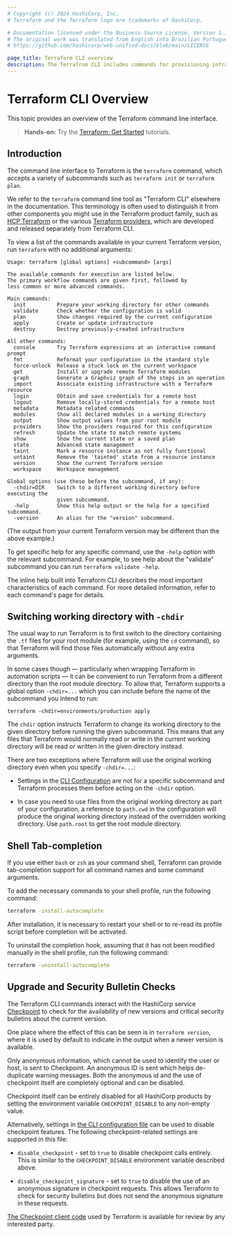 ```yaml
---
# Copyright (c) 2024 HashiCorp, Inc.
# Terraform and the Terraform logo are trademarks of HashiCorp.

# Documentation licensed under the Business Source License, Version 1.1.
# The original work was translated from English into Brazilian Portuguese.
# https://github.com/hashicorp/web-unified-docs/blob/main/LICENSE

page_title: Terraform CLI overview
description: The Terrafrom CLI includes commands for provisioning infrastructure as code and managing the infrastructure lifecycle. Learn about Terraform CLI features.
---
```


# Terraform CLI Overview

This topic provides an overview of the Terraform command line interface.

> **Hands-on:** Try the [Terraform: Get Started](/terraform/tutorials/aws-get-started?utm_source=WEBSITE&utm_medium=WEB_IO&utm_offer=ARTICLE_PAGE&utm_content=DOCS) tutorials.


## Introduction

The command line interface to Terraform is the `terraform` command, which
accepts a variety of subcommands such as `terraform init` or `terraform plan`.

We refer to the `terraform` command line tool as "Terraform CLI" elsewhere
in the documentation. This terminology is often used to distinguish it from
other components you might use in the Terraform product family, such as
[HCP Terraform](/terraform/cloud-docs) or
the various [Terraform providers](/terraform/language/providers), which
are developed and released separately from Terraform CLI.

To view a list of the commands available in your current Terraform version,
run `terraform` with no additional arguments:

```text
Usage: terraform [global options] <subcommand> [args]

The available commands for execution are listed below.
The primary workflow commands are given first, followed by
less common or more advanced commands.

Main commands:
  init          Prepare your working directory for other commands
  validate      Check whether the configuration is valid
  plan          Show changes required by the current configuration
  apply         Create or update infrastructure
  destroy       Destroy previously-created infrastructure

All other commands:
  console       Try Terraform expressions at an interactive command prompt
  fmt           Reformat your configuration in the standard style
  force-unlock  Release a stuck lock on the current workspace
  get           Install or upgrade remote Terraform modules
  graph         Generate a Graphviz graph of the steps in an operation
  import        Associate existing infrastructure with a Terraform resource
  login         Obtain and save credentials for a remote host
  logout        Remove locally-stored credentials for a remote host
  metadata      Metadata related commands
  modules       Show all declared modules in a working directory
  output        Show output values from your root module
  providers     Show the providers required for this configuration
  refresh       Update the state to match remote systems
  show          Show the current state or a saved plan
  state         Advanced state management
  taint         Mark a resource instance as not fully functional
  untaint       Remove the 'tainted' state from a resource instance
  version       Show the current Terraform version
  workspace     Workspace management

Global options (use these before the subcommand, if any):
  -chdir=DIR    Switch to a different working directory before executing the
                given subcommand.
  -help         Show this help output or the help for a specified subcommand.
  -version      An alias for the "version" subcommand.
```

(The output from your current Terraform version may be different than the
above example.)

To get specific help for any specific command, use the `-help` option with the
relevant subcommand. For example, to see help about the "validate" subcommand
you can run `terraform validate -help`.

The inline help built into Terraform CLI describes the most important
characteristics of each command. For more detailed information, refer to each
command's page for details.

## Switching working directory with `-chdir`

The usual way to run Terraform is to first switch to the directory containing
the `.tf` files for your root module (for example, using the `cd` command), so
that Terraform will find those files automatically without any extra arguments.

In some cases though — particularly when wrapping Terraform in automation
scripts — it can be convenient to run Terraform from a different directory than
the root module directory. To allow that, Terraform supports a global option
`-chdir=...` which you can include before the name of the subcommand you intend
to run:

```
terraform -chdir=environments/production apply
```

The `chdir` option instructs Terraform to change its working directory to the
given directory before running the given subcommand. This means that any files
that Terraform would normally read or write in the current working directory
will be read or written in the given directory instead.

There are two exceptions where Terraform will use the original working directory
even when you specify `-chdir=...`:

* Settings in the [CLI Configuration](/terraform/cli/config/config-file) are not for a specific
  subcommand and Terraform processes them before acting on the `-chdir`
  option.

* In case you need to use files from the original working directory as part
  of your configuration, a reference to `path.cwd` in the configuration will
  produce the original working directory instead of the overridden working
  directory. Use `path.root` to get the root module directory.

## Shell Tab-completion

If you use either `bash` or `zsh` as your command shell, Terraform can provide
tab-completion support for all command names and some command arguments.

To add the necessary commands to your shell profile, run the following command:

```bash
terraform -install-autocomplete
```

After installation, it is necessary to restart your shell or to re-read its
profile script before completion will be activated.

To uninstall the completion hook, assuming that it has not been modified
manually in the shell profile, run the following command:

```bash
terraform -uninstall-autocomplete
```

## Upgrade and Security Bulletin Checks

The Terraform CLI commands interact with the HashiCorp service
[Checkpoint](https://checkpoint.hashicorp.com/) to check for the availability
of new versions and critical security bulletins about the current version.

One place where the effect of this can be seen is in `terraform version`, where
it is used by default to indicate in the output when a newer version is
available.

Only anonymous information, which cannot be used to identify the user or host,
is sent to Checkpoint. An anonymous ID is sent which helps de-duplicate warning
messages. Both the anonymous id and the use of checkpoint itself are completely
optional and can be disabled.

Checkpoint itself can be entirely disabled for all HashiCorp products by
setting the environment variable `CHECKPOINT_DISABLE` to any non-empty value.

Alternatively, settings in
[the CLI configuration file](/terraform/cli/config/config-file) can be used to
disable checkpoint features. The following checkpoint-related settings are
supported in this file:

* `disable_checkpoint` - set to `true` to disable checkpoint calls
  entirely. This is similar to the `CHECKPOINT_DISABLE` environment variable
  described above.

* `disable_checkpoint_signature` - set to `true` to disable the use of an
  anonymous signature in checkpoint requests. This allows Terraform to check
  for security bulletins but does not send the anonymous signature in these
  requests.

[The Checkpoint client code](https://github.com/hashicorp/go-checkpoint) used
by Terraform is available for review by any interested party.
